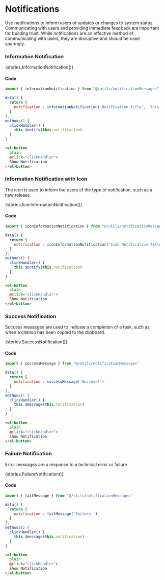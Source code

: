 
<Meta title="Components/Notification" />

# Notifications

Use notifications to inform users of updates or changes to system status. Communicating with users and providing immediate feedback are important for building trust.
While notifications are an effective method of communicating with users, they are disruptive and should be used sparingly.

### Information Notification

<Story name="Information Notification">{stories.InformationNotification()}</Story>

#### Code

```js
import { informationNotification } from "@/utils/notificationMessages"

data() {
  return {
    notification : informationNotification('Notification Title', 'This is a notification.')
  }
},
methods() {
  clickHandler() {
    this.$notify(this.notification)
  }
}
```

```html
<el-button
  plain
  @click="clickHandler">
  Show Notification
</el-button>
```

### Information Notification with Icon

The icon is used to inform the users of the type of notification, such as a new release.

<Story name="Icon Information Notification">{stories.IconInformationNotification()}</Story>

#### Code

```js
import { iconInformationNotification } from "@/utils/notificationMessages"

data() {
  return {
    notification : iconInformationNotification('Icon Notification Title', 'This is a notification with an icon.')
  }
},
methods() {
  clickHandler() {
    this.$notify(this.notification)
  }
}
```

```html
<el-button
  plain
  @click="clickHandler">
  Show Notification
</el-button>
```

### Success Notification

Success messages are used to indicate a completion of a task, such as when a citation has been copied to the clipboard.

<Story name="Success Notification">{stories.SuccessNotification()}</Story>

#### Code

```js
import { successMessage } from "@/utils/notificationMessages"

data() {
  return {
    notification : successMessage('Success!')
  }
},
methods() {
  clickHandler() {
    this.$message(this.notification)
  }
}
```

```html
<el-button
  plain
  @click="clickHandler">
  Show Notification
</el-button>
```

### Failure Notification

Error messages are a response to a technical error or failure.

<Story name="Failure Notification">{stories.FailureNotification()}</Story>

#### Code

```js
import { failMessage } from "@/utils/notificationMessages"

data() {
  return {
    notification : failMessage('Failure.')
  }
},
methods() {
  clickHandler() {
    this.$message(this.notification)
  }
}
```

```html
<el-button
  plain
  @click="clickHandler">
  Show Notification
</el-button>
```